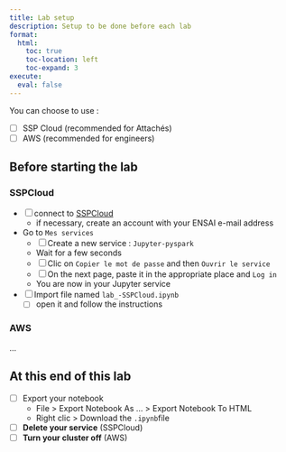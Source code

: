 ```yaml
---
title: Lab setup
description: Setup to be done before each lab
format:
  html:
    toc: true
    toc-location: left
    toc-expand: 3
execute:
  eval: false
---
```


You can choose to use :

- [ ] SSP Cloud (recommended for Attachés)
- [ ] AWS (recommended for engineers)

## Before starting the lab

### SSPCloud

- [ ] connect to [SSPCloud](https://datalab.sspcloud.fr/)
  - if necessary, create an account with your ENSAI e-mail address
- Go to `Mes services`
  - [ ] Create a new service : `Jupyter-pyspark`
  - Wait for a few seconds
  - [ ] Clic on `Copier le mot de passe` and then `Ouvrir le service`
  - [ ] On the next page, paste it in the appropriate place and `Log in`
  - You are now in your Jupyter service
- [ ] Import file named `lab_-SSPCloud.ipynb`
  - [ ] open it and follow the instructions


### AWS

...

## At this end of this lab

- [ ] Export your notebook
  - File > Export Notebook As ... > Export Notebook To HTML
  - Right clic > Download the `.ipynb`file
- [ ] **Delete your service** (SSPCloud)
- [ ] **Turn your cluster off** (AWS)